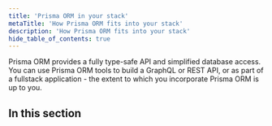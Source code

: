 ```yaml
---
title: 'Prisma ORM in your stack'
metaTitle: 'How Prisma ORM fits into your stack'
description: 'How Prisma ORM fits into your stack'
hide_table_of_contents: true
---
```


<TopBlock>

Prisma ORM provides a fully type-safe API and simplified database access. You can use Prisma ORM tools to build a GraphQL or REST API, or as part of a fullstack application - the extent to which you incorporate Prisma ORM is up to you.

</TopBlock>

## In this section

<Subsections />
